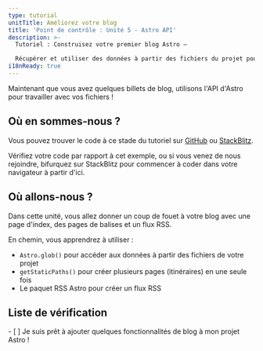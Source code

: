 ```yaml
---
type: tutorial
unitTitle: Améliorez votre blog
title: 'Point de contrôle : Unité 5 - Astro API'
description: >-
  Tutoriel : Construisez votre premier blog Astro —

  Récupérer et utiliser des données à partir des fichiers du projet pour générer dynamiquement le contenu des pages et les itinéraires
i18nReady: true
---
```



Maintenant que vous avez quelques billets de blog, utilisons l'API d'Astro pour travailler avec vos fichiers !

## Où en sommes-nous ?

Vous pouvez trouver le code à ce stade du tutoriel sur [GitHub](https://github.com/withastro/blog-tutorial-demo/tree/unit-5/start) ou
[StackBlitz](https://stackblitz.com/github/withastro/blog-tutorial-demo/tree/unit-5/start?file=src/pages/index.astro).

Vérifiez votre code par rapport à cet exemple, ou si vous venez de nous rejoindre, bifurquez sur StackBlitz pour commencer à coder dans votre navigateur à partir d'ici.

## Où allons-nous ?

Dans cette unité, vous allez donner un coup de fouet à votre blog avec une page d'index, des pages de balises et un flux RSS.

En chemin, vous apprendrez à utiliser :
- `Astro.glob()` pour accéder aux données à partir des fichiers de votre projet
- `getStaticPaths()` pour créer plusieurs pages (itinéraires) en une seule fois
- Le paquet RSS Astro pour créer un flux RSS



<Box icon="check-list">

## Liste de vérification

<Checklist>
- [ ] Je suis prêt à ajouter quelques fonctionnalités de blog à mon projet Astro !
</Checklist>
</Box>

